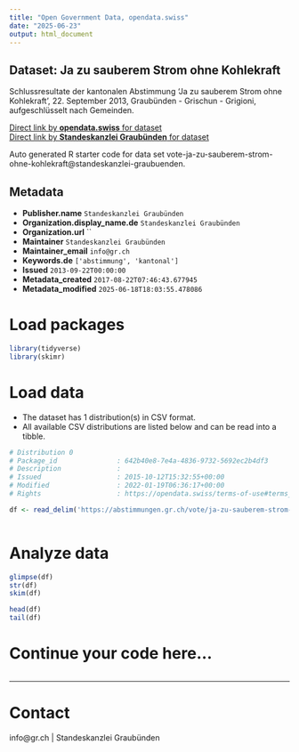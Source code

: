 ```yaml
---
title: "Open Government Data, opendata.swiss"
date: "2025-06-23"
output: html_document
---
```


## Dataset: Ja zu sauberem Strom ohne Kohlekraft

Schlussresultate der kantonalen Abstimmung 'Ja zu sauberem Strom ohne Kohlekraft', 22. September 2013, Graubünden - Grischun - Grigioni, aufgeschlüsselt nach Gemeinden.

[Direct link by **opendata.swiss** for dataset](https://opendata.swiss/de/dataset/ja-zu-sauberem-strom-ohne-kohlekraft)<br>
[Direct link by **Standeskanzlei Graubünden** for dataset](https://abstimmungen.gr.ch/vote/ja-zu-sauberem-strom-ohne-kohlekraft/data)

Auto generated R starter code for data set vote-ja-zu-sauberem-strom-ohne-kohlekraft@standeskanzlei-graubuenden.

## Metadata

- **Publisher.name** `Standeskanzlei Graubünden`
- **Organization.display_name.de** `Standeskanzlei Graubünden`
- **Organization.url** ``
- **Maintainer** `Standeskanzlei Graubünden`
- **Maintainer_email** `info@gr.ch`
- **Keywords.de** `['abstimmung', 'kantonal']`
- **Issued** `2013-09-22T00:00:00`
- **Metadata_created** `2017-08-22T07:46:43.677945`
- **Metadata_modified** `2025-06-18T18:03:55.478086`


# Load packages

```r

library(tidyverse)
library(skimr)

```

# Load data

-   The dataset has 1 distribution(s) in CSV format.
-   All available CSV distributions are listed below and can be read into a tibble.

```r

# Distribution 0
# Package_id               : 642b40e8-7e4a-4836-9732-5692ec2b4df3
# Description              : 
# Issued                   : 2015-10-12T15:32:55+00:00
# Modified                 : 2022-01-19T06:36:17+00:00
# Rights                   : https://opendata.swiss/terms-of-use#terms_by

df <- read_delim('https://abstimmungen.gr.ch/vote/ja-zu-sauberem-strom-ohne-kohlekraft/data-csv')



```

# Analyze data

```r

glimpse(df)
str(df)
skim(df)

head(df)
tail(df)

```

# Continue your code here...

```r

```

------------------------------------------------------------------------

# Contact

info@gr.ch | Standeskanzlei Graubünden
